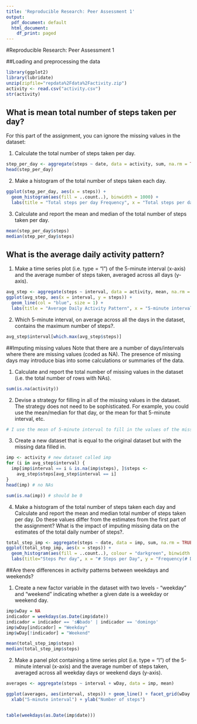 ```yaml
---
title: 'Reproducible Research: Peer Assessment 1'
output:
  pdf_document: default
  html_document:
    df_print: paged
---
```

#Reproducible Research: Peer Assessment 1

##Loading and preprocessing the data

```r
library(ggplot2)
library(lubridate)
unzip(zipfile="repdata%2Fdata%2Factivity.zip")
activity <- read.csv("activity.csv")
str(activity)
```


## What is mean total number of steps taken per day?

For this part of the assignment, you can ignore the missing values in the dataset:

1. Calculate the total number of steps taken per day.
``` r
step_per_day <- aggregate(steps ~ date, data = activity, sum, na.rm = TRUE)
head(step_per_day)
```
2. Make a histogram of the total number of steps taken each day.
```r
ggplot(step_per_day, aes(x = steps)) + 
  geom_histogram(aes(fill = ..count..), binwidth = 1000) +  
  labs(title = "Total steps per day Frequency", x = "Total steps per day", y = "Number of Days")
```

3. Calculate and report the mean and median of the total number of steps taken per day.

```r
mean(step_per_day$steps)
median(step_per_day$steps)
```

## What is the average daily activity pattern?

1. Make a time series plot (i.e. type = "l") of the 5-minute interval (x-axis) and the average number of steps taken, averaged across all days (y-axis).

```r
avg_step <- aggregate(steps ~ interval, data = activity, mean, na.rm = TRUE)
ggplot(avg_step, aes(x = interval, y = steps)) + 
  geom_line(col = "blue", size = 1) + 
  labs(title = "Average Daily Activity Pattern", x = "5-minute interval", y = "Average number of steps")
```

2. Which 5-minute interval, on average across all the days in the dataset, contains the maximum number of steps?.

```r
avg_step$interval[which.max(avg_step$steps)]
```

##Imputing missing values
Note that there are a number of days/intervals where there are missing values (coded as NA). The presence of missing days may introduce bias into some calculations or summaries of the data.

1. Calculate and report the total number of missing values in the dataset (i.e. the total number of rows with NAs).

```r
sum(is.na(activity))
```

2. Devise a strategy for filling in all of the missing values in the dataset. The strategy does not need to be sophisticated. For example, you could use the mean/median for that day, or the mean for that 5-minute interval, etc.
```r
# I use the mean of 5-minute interval to fill in the values of the missing values.
```

3. Create a new dataset that is equal to the original dataset but with the missing data filled in.
```r
imp <- activity # new dataset called imp
for (i in avg_step$interval) {
  imp[imp$interval == i & is.na(imp$steps), ]$steps <- 
    avg_step$steps[avg_step$interval == i]
}
head(imp) # no NAs

sum(is.na(imp)) # should be 0

```

4. Make a histogram of the total number of steps taken each day and Calculate and report the mean and median total number of steps taken per day. Do these values differ from the estimates from the first part of the assignment? What is the impact of imputing missing data on the estimates of the total daily number of steps?.

```r
total_step_imp <- aggregate(steps ~ date, data = imp, sum, na.rm = TRUE)
ggplot(total_step_imp, aes(x = steps)) + 
  geom_histogram(aes(fill = ..count..), colour = "darkgreen", binwidth = 7000) + 
  labs(title="Steps Per day", x = "# Steps per Day", y = "Frequency(# Days)")

```

##Are there differences in activity patterns between weekdays and weekends?

1. Create a new factor variable in the dataset with two levels - "weekday" and "weekend" indicating whether a given date is a weekday or weekend day.


```r
imp$wDay = NA
indicador = weekdays(as.Date(imp$date))
indicador = indicador == 's�bado' | indicador == 'domingo'
imp$wDay[indicador] = "Weekday"
imp$wDay[!indicador] = "Weekend"

mean(total_step_imp$steps)
median(total_step_imp$steps)
```


2. Make a panel plot containing a time series plot (i.e. type = "l") of the 5-minute interval (x-axis) and the average number of steps taken, averaged across all weekday days or weekend days (y-axis).

```r
averages <- aggregate(steps ~ interval + wDay, data = imp, mean)

ggplot(averages, aes(interval, steps)) + geom_line() + facet_grid(wDay ~ .) + 
  xlab("5-minute interval") + ylab("Number of steps")


table(weekdays(as.Date(imp$date)))
```


